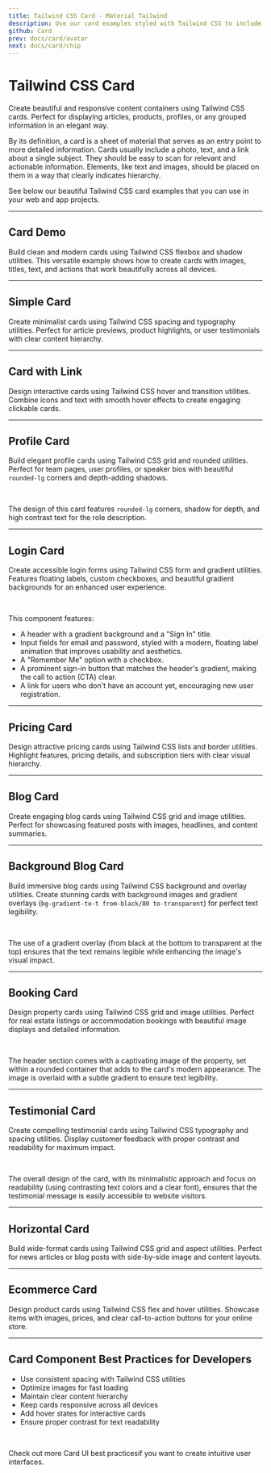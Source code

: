 ```yaml
---
title: Tailwind CSS Card - Material Tailwind
description: Use our card examples styled with Tailwind CSS to include detailed information like a photo, text, and a link about a single subject.
github: Card
prev: docs/card/avatar
next: docs/card/chip
---
```


# Tailwind CSS Card

Create beautiful and responsive content containers using Tailwind CSS cards. Perfect for displaying articles, products, profiles, or any grouped information in an elegant way.

By its definition, a card is a sheet of material that serves as an entry point to more detailed information. Cards usually include a photo, text, and a link about a single subject. They should be easy to scan for relevant and actionable information. Elements, like text and images, should be placed on them in a way that clearly indicates hierarchy.

See below our beautiful Tailwind CSS card examples that you can use in your web and app projects.

---

## Card Demo

Build clean and modern cards using Tailwind CSS flexbox and shadow utilities. This versatile example shows how to create cards with images, titles, text, and actions that work beautifully across all devices.

<PreviewWithCode relativePath="card/card-demo.tsx" language="html" />

---

## Simple Card

Create minimalist cards using Tailwind CSS spacing and typography utilities. Perfect for article previews, product highlights, or user testimonials with clear content hierarchy.

<PreviewWithCode relativePath="card/simple-card.tsx" language="html" />

---

## Card with Link

Design interactive cards using Tailwind CSS hover and transition utilities. Combine icons and text with smooth hover effects to create engaging clickable cards.

<PreviewWithCode relativePath="card/card-with-link.tsx" language="html" />

---

## Profile Card

Build elegant profile cards using Tailwind CSS grid and rounded utilities. Perfect for team pages, user profiles, or speaker bios with beautiful `rounded-lg` corners and depth-adding shadows.

<PreviewWithCode relativePath="card/profile-card.tsx" language="html" />

<br />

The design of this card features `rounded-lg` corners, shadow for depth, and high contrast text for the role description.

---

## Login Card

Create accessible login forms using Tailwind CSS form and gradient utilities. Features floating labels, custom checkboxes, and beautiful gradient backgrounds for an enhanced user experience.

<PreviewWithCode relativePath="card/login-card.tsx" language="html" />

<br />

This component features:

- A header with a gradient background and a "Sign In" title.
- Input fields for email and password, styled with a modern, floating label animation that improves usability and aesthetics.
- A "Remember Me" option with a checkbox.
- A prominent sign-in button that matches the header's gradient, making the call to action (CTA) clear.
- A link for users who don't have an account yet, encouraging new user registration.

---

## Pricing Card

Design attractive pricing cards using Tailwind CSS lists and border utilities. Highlight features, pricing details, and subscription tiers with clear visual hierarchy.

<PreviewWithCode relativePath="card/pricing-card.tsx" language="html" />

---

## Blog Card

Create engaging blog cards using Tailwind CSS grid and image utilities. Perfect for showcasing featured posts with images, headlines, and content summaries.

<PreviewWithCode relativePath="card/blog-card.tsx" language="html" />

---

## Background Blog Card

Build immersive blog cards using Tailwind CSS background and overlay utilities. Create stunning cards with background images and gradient overlays (`bg-gradient-to-t from-black/80 to-transparent`) for perfect text legibility.

<PreviewWithCode relativePath="card/background-blog-card.tsx" language="html" />

<br />

The use of a gradient overlay (from black at the bottom to transparent at the top) ensures that the text remains legible while enhancing the image's visual impact.


---

## Booking Card

Design property cards using Tailwind CSS grid and image utilities. Perfect for real estate listings or accommodation bookings with beautiful image displays and detailed information.

<PreviewWithCode relativePath="card/booking-card.tsx" language="html" />

<br />

The header section comes with a captivating image of the property, set within a rounded container that adds to the card's modern appearance. The image is overlaid with a subtle gradient to ensure text legibility.


---

## Testimonial Card

Create compelling testimonial cards using Tailwind CSS typography and spacing utilities. Display customer feedback with proper contrast and readability for maximum impact.

<PreviewWithCode relativePath="card/testimonial-card.tsx" language="html" />

<br />

The overall design of the card, with its minimalistic approach and focus on readability (using contrasting text colors and a clear font), ensures that the testimonial message is easily accessible to website visitors.


---

## Horizontal Card

Build wide-format cards using Tailwind CSS grid and aspect utilities. Perfect for news articles or blog posts with side-by-side image and content layouts.

<PreviewWithCode relativePath="card/horizontal-card.tsx" language="html" />

---

## Ecommerce Card

Design product cards using Tailwind CSS flex and hover utilities. Showcase items with images, prices, and clear call-to-action buttons for your online store.

<PreviewWithCode relativePath="card/ecommerce-card.tsx" language="html" />

---

## Card Component Best Practices for Developers

- Use consistent spacing with Tailwind CSS utilities
- Optimize images for fast loading
- Maintain clear content hierarchy
- Keep cards responsive across all devices
- Add hover states for interactive cards
- Ensure proper contrast for text readability

<br />

Check out more <Link href="https://www.material-tailwind.com/roots-of-ui-ux-design" target="_blank">Card UI best practices</Link>if you want to create intuitive user interfaces.